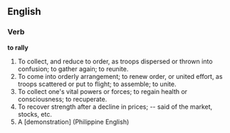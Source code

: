 ==English==

===Verb===

'''to rally'''

#To collect, and reduce to order, as troops dispersed or thrown into confusion; to gather again; to reunite.
#To come into orderly arrangement; to renew order, or united effort, as troops scattered or put to flight; to assemble; to unite.
#To collect one's vital powers or forces; to regain health or consciousness; to recuperate.
#To recover strength after a decline in prices; -- said of the market, stocks, etc.
#A [demonstration] (Philippine English)